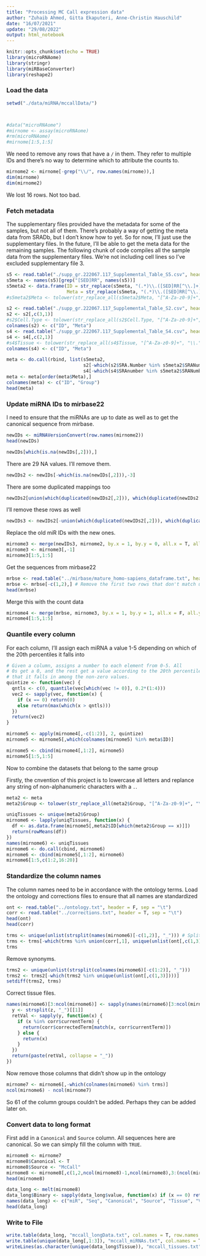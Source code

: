 ```yaml
---
title: "Processing MC Call expression data"
author: "Zuhaib Ahmed, Gitta Ekaputeri, Anne-Christin Hauschild"
date: "16/07/2021"
update: "29/08/2022" 
output: html_notebook
---
```



```r
knitr::opts_chunk$set(echo = TRUE)
library(microRNAome)
library(stringr)
library(miRBaseConverter)
library(reshape2)
```

### Load the data

```r
setwd("./data/miRNA/mccallData/")



#data("microRNAome")
#mirnome <- assay(microRNAome)
#rm(microRNAome)
#mirnome[1:5,1:5]
```

We need to remove any rows that have a `/` in them. They refer to multiple IDs and there's no way to determine which to attribute the counts to. 

```r
mirnome2 <- mirnome[-grep("\\/", row.names(mirnome)),]
dim(mirnome)
dim(mirnome2)
```

We lost 16 rows. Not too bad.

### Fetch metadata

The supplementary files provided have the metadata for some of the samples, but not all of them. There's probably a way of getting the meta data from SRADb, but I don't know how to yet. So for now, I'll just use the supplementary files. In the future, I'll be able to get the meta data for the remaining samples.
The following chunk of code compiles all the sample data from the supplementary files. We're not including cell lines so I've excluded supplementary file 3.

```r
s5 <- read.table("./supp_gr.222067.117_Supplemental_Table_S5.csv", header = T, sep = "\t")
s5meta <- names(s5)[grep("[SED]RR", names(s5))]
s5meta2 <- data.frame(ID = str_replace(s5meta, "(.*)\\.([SED]RR[^\\.]+)\\.*.*$", "\\2"),
                      Meta = str_replace(s5meta, "(.*)\\.([SED]RR[^\\.]+)\\.*.*$", "\\1"))
#s5meta2$Meta <- tolower(str_replace_all(s5meta2$Meta, "[^A-Za-z0-9]+", "\\."))

s2 <- read.table("./supp_gr.222067.117_Supplemental_Table_S2.csv", header = T, sep = "\t")
s2 <- s2[,c(3,1)]
#s2$Cell.Type <- tolower(str_replace_all(s2$Cell.Type, "[^A-Za-z0-9]+", "\\."))
colnames(s2) <- c("ID", "Meta")
s4 <- read.table("./supp_gr.222067.117_Supplemental_Table_S4.csv", header = T, sep = "\t")
s4 <- s4[,c(2,1)]
#s4$Tissue <- tolower(str_replace_all(s4$Tissue, "[^A-Za-z0-9]+", "\\."))
colnames(s4) <- c("ID", "Meta")

meta <- do.call(rbind, list(s5meta2, 
                            s2[-which(s2$SRA.Number %in% s5meta2$SRANumber),],
                            s4[-which(s4$SRAnumber %in% s5meta2$SRANumber),]))
meta <- meta[order(meta$Meta),]
colnames(meta) <- c("ID", "Group")
head(meta)
```

### Update miRNA IDs to mirbase22

I need to ensure that the miRNAs are up to date as well as to get the canonical sequence from mirbase. 

```r
newIDs <- miRNAVersionConvert(row.names(mirnome2))
head(newIDs)
```

```r
newIDs[which(is.na(newIDs[,2])),]
```
There are 29 NA values. I'll remove them.
```r
newIDs2 <- newIDs[-which(is.na(newIDs[,2])),-3]
```

There are some duplicated mappings too

```r
newIDs2[union(which(duplicated(newIDs2[,2])), which(duplicated(newIDs2[,2], fromLast = T))),]
```
I'll remove these rows as well

```r
newIDs3 <- newIDs2[-union(which(duplicated(newIDs2[,2])), which(duplicated(newIDs2[,2], fromLast = T))),]
```

Replace the old miR IDs with the new ones.

```r
mirnome3 <- merge(newIDs3, mirnome2, by.x = 1, by.y = 0, all.x = T, all.y = F)
mirnome3 <- mirnome3[,-1]
mirnome3[1:5,1:5]
```

Get the sequences from mirbase22

```r
mrbse <- read.table("../mirbase/mature_homo-sapiens_dataframe.txt", header = T, sep = "\t")
mrbse <- mrbse[-c(1,2),] # Remove the first two rows that don't match up with mirbase and are the only duplicates, and are the only sequences with T's for some reason.
head(mrbse)
```

Merge this with the count data

```r
mirnome4 <- merge(mrbse, mirnome3, by.x = 1, by.y = 1, all.x = F, all.y = T)
mirnome4[1:5,1:5]
```

### Quantile every column

For each column, I'll assign each miRNA a value 1-5 depending on which of the 20th percentiles it falls into

```r
# Given a column, assigns a number to each element from 0-5. All
# 0s get a 0, and the rest get a value according to the 20th percentile
# that it falls in among the non-zero values.
quintize <- function(vec) {
  qntls <- c(0, quantile(vec[which(vec != 0)], 0.2*(1:4)))
  vec2 <- sapply(vec, function(x) {
    if (x == 0) return(0)
    else return(max(which(x > qntls)))
  })
  return(vec2)
}
```

```r
mirnome5 <- apply(mirnome4[,-c(1:2)], 2, quintize)
mirnome5 <- mirnome5[,which(colnames(mirnome5) %in% meta$ID)]

mirnome5 <- cbind(mirnome4[,1:2], mirnome5)
mirnome5[1:5,1:5]
```

Now to combine the datasets that belong to the same group

Firstly, the cnvention of this project is to lowercase all letters and replance any string of non-alphanumeric characters with a `.`.

```r
meta2 <- meta
meta2$Group <- tolower(str_replace_all(meta2$Group, "[^A-Za-z0-9]+", "\\."))
```

```r
uniqTissues <- unique(meta2$Group)
mirnome6 <- lapply(uniqTissues, function(x) {
  df <- as.data.frame(mirnome5[,meta2$ID[which(meta2$Group == x)]])
  return(rowMeans(df))
})
names(mirnome6) <- uniqTissues
mirnome6 <- do.call(cbind, mirnome6)
mirnome6 <- cbind(mirnome5[,1:2], mirnome6)
mirnome6[1:5,c(1:2,16:20)]
```

### Standardize the column names

The column names need to be in accordance with the ontology terms. Load the ontology and corrections files to ensure that all names are standardized

```r
ont <- read.table("../ontology.txt", header = F, sep = "\t")
corr <- read.table("../corrections.txt", header = T, sep = "\t")
head(ont)
head(corr)
```

```r
trms <- unique(unlist(strsplit(names(mirnome6)[-c(1,2)], "_"))) # Splits the composite terms that contain both tissue+disease
trms <- trms[-which(trms %in% union(corr[,1], unique(unlist(ont[,c(1,3)]))))] # Which terms aren't in the ontology or the corrected terms
trms
```

Remove synonyms.
```r
trms2 <- unique(unlist(strsplit(colnames(mirnome6)[-c(1:2)], "_")))
trms2 <- trms2[-which(trms2 %in% unique(unlist(ont[,c(1,3)])))]
setdiff(trms2, trms)
```



Correct tissue files.

```r
names(mirnome6)[3:ncol(mirnome6)] <- sapply(names(mirnome6)[3:ncol(mirnome6)], function(z) {
  y <- strsplit(z, "_")[[1]]
  retVal <- sapply(y, function(x) {
    if (x %in% corr$currentTerm) {
      return(corr$correctedTerm[match(x, corr$currentTerm)])
    } else {
      return(x)
    }
  })
  return(paste(retVal, collapse = "_"))
})
```

Now remove those columns that didn't show up in the ontology

```r
mirnome7 <- mirnome6[,-which(colnames(mirnome6) %in% trms)]
ncol(mirnome6) - ncol(mirnome7)
```
So 61 of the column groups couldn't be added. Perhaps they can be added later on.

### Convert data to long format

First add in a `Canonical` and `Source` column. All sequences here are canonical. So we can simply fill the column with `TRUE`.

```r
mirnome8 <- mirnome7
mirnome8$Canonical <- T
mirnome8$Source <- "McCall"
mirnome8 <- mirnome8[,c(1,2,ncol(mirnome8)-1,ncol(mirnome8),3:(ncol(mirnome8)-2))]
head(mirnome8)
```

```r
data_long <- melt(mirnome8)
data_long$Binary <- sapply(data_long$value, function(x) if (x == 0) return(0) else return(1))
names(data_long) <- c("miR", "Seq", "Canonical", "Source", "Tissue", "Value", "Binary")
head(data_long)
```

### Write to File

```r
write.table(data_long, "mccall_longData.txt", col.names = T, row.names = F, sep = "\t", quote = F)
write.table(unique(data_long[,1:3]), "mccall_miRNAs.txt", col.names = T, row.names = F, sep = "\t", quote = F)
writeLines(as.character(unique(data_long$Tissue)), "mccall_tissues.txt")
```

























